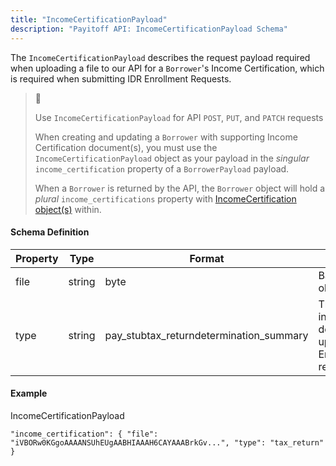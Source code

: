 ```yaml
---
title: "IncomeCertificationPayload"
description: "Payitoff API: IncomeCertificationPayload Schema"
---
```


The `IncomeCertificationPayload` describes the request payload required when uploading a file to our API for a `Borrower`'s Income Certification, which is required when submitting IDR Enrollment Requests.

> 🚧
> 
> Use `IncomeCertificationPayload` for API `POST`, `PUT`, and `PATCH` requests
> 
> When creating and updating a `Borrower` with supporting Income Certification document(s), you must use the `IncomeCertificationPayload` object as your payload in the _singular_ `income_certification` property of a `BorrowerPayload` payload.
> 
> When a `Borrower` is returned by the API, the `Borrower` object will hold a _plural_ `income_certifications` property with [IncomeCertification object(s)](/docs/income-certification-schema) within.

#### Schema Definition

| Property | Type   | Format                                     | Description                                                                                          |
| -------- | ------ | ------------------------------------------ | ---------------------------------------------------------------------------------------------------- |
| file     | string | byte                                       | Base64-encoded file object to upload.                                                                |
| type     | string | pay\_stubtax\_returndetermination\_summary | The type of supporting income/unemployment documentation uploaded for Enrollment or recertification. |

#### Example

IncomeCertificationPayload

`"income_certification": {
  "file": "iVBORw0KGgoAAAANSUhEUgAABHIAAAH6CAYAAABrkGv...",
  "type": "tax_return"
}
`